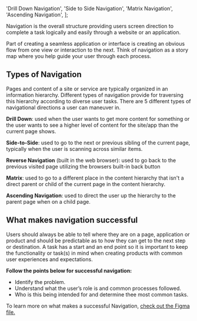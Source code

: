 
  'Drill Down Navigation',
  'Side to Side Navigation',
  'Matrix Navigation',
  'Ascending Navigation',
];

Navigation is the overall structure providing users screen direction to complete a task logically and easily through a website or an application. 

Part of creating a seamless application or interface is creating an obvious flow from one view or interaction to the next. Think of navigation as a story map where you help guide your user through each process. 

## Types of Navigation

Pages and content of a site or service are typically organized in an information hierarchy. Different types of navigation provide for traversing this hierarchy according to diverse user tasks. 
There are 5 different types of navigational directions a user can maneuver in.

**Drill Down**: used when the user wants to get more content for something or the user wants to see a higher level of content for the site/app than the current page shows.

**Side-to-Side**: used to go to the next or previous sibling of the current page, typically when the user is scanning across similar items.

**Reverse Navigation** (built in the web browser): used to go back to the previous visited page utilizing the browsers built-in back button

**Matrix**: used to go to a different place in the content hierarchy that isn't a direct parent or child of the current page in the content hierarchy.

**Ascending Navigation**: used to direct the user up the hierarchy to the parent page when on a child page.

<CardGrid cards={navCards} />

## What makes navigation successful

Users should always be able to tell where they are on a page, application or product and should be predictable as to how they can get to the next step or destination. A task has a start and an end point so it is important to keep the functionality or task(s) in mind when creating products with common user experiences and expectations.

**Follow the points below for successful navigation:**
- Identify the problem.
- Understand what the user’s role is and common processes followed.
- Who is this being intended for and determine thee most common tasks.

To learn more on what makes a successful Navigation, [check out the Figma file.](https://www.figma.com/file/b6hiokanRCwNnc93PpHdgQ/HPE-Design-System-Navigation?node-id=0%3A1)
